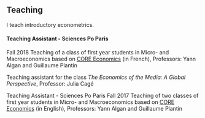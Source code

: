 
## Teaching


I teach introductory econometrics.

#### Teaching Assistant  - Sciences Po Paris
Fall 2018 
Teaching of a class of first year students in Micro- and Macroeconomics based on [CORE Economics](http://www.core-econ.org/) (in French),
Professors: Yann Algan and Guillaume Plantin 

Teaching assistant for the class *The Economics of the Media: A Global Perspective*, 
Professor: Julia Cagé


Teaching Assistant  - Sciences Po Paris
Fall 2017
Teaching of two classes of first year students in Micro- and Macroeconomics based on [CORE Economics](http://www.core-econ.org/) (in English), Professors: Yann Algan and Guillaume Plantin 